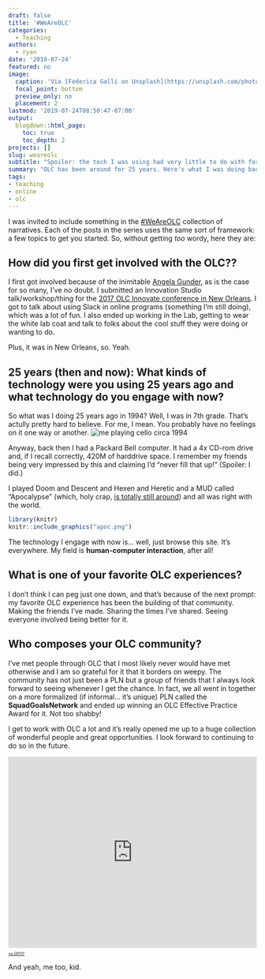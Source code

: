 ```yaml
---
draft: false
title: '#WeAreOLC'
categories:
  - Teaching
authors:
  - ryan
date: '2019-07-24'
featured: no
image:
  caption: 'Via [Federica Galli on Unsplash](https://unsplash.com/photos/aiqKc07b5PA)'
  focal_point: bottom
  preview_only: no
  placement: 2
lastmod: '2019-07-24T08:50:47-07:00'
output:
  blogdown::html_page:
    toc: true
    toc_depth: 2
projects: []
slug: weareolc
subtitle: "Spoiler: the tech I was using had very little to do with formal learning."
summary: "OLC has been around for 25 years. Here's what I was doing back then."
tags:
- teaching
- online
- olc
---
```


I was invited to include something in the [#WeAreOLC](https://onlinelearningconsortium.org/weareolc-the-power-of-storytelling-at-accelerates-25th-anniversary/) collection of narratives. Each of the posts in the series uses the same sort of framework: a few topics to get you started. So, without getting *too* wordy, here they are:

## How did you first get involved with the OLC??

I first got involved because of the inimitable [Angela Gunder](https://twitter.com/angelagunder), as is the case for so many, I've no doubt. I submitted an Innovation Studio talk/workshop/thing for the [2017 OLC Innovate conference in New Orleans](https://ryanstraight.com/2017/07/26/olc-innovate-2017/). I got to talk about using Slack in online programs (something I'm still doing), which was a lot of fun. I also ended up working in the Lab, getting to wear the white lab coat and talk to folks about the cool stuff they were doing or wanting to do.

Plus, it was in New Orleans, so. Yeah.

## 25 years (then and now): What kinds of technology were you using 25 years ago and what technology do you engage with now?

So what was I doing 25 years ago in 1994? Well, I was in 7th grade. That's actully pretty hard to believe. For me, I mean. You probably have no feelings on it one way or another. ![me playing cello circa 1994](cello.jpg)

Anyway, back then I had a Packard Bell computer. It had a 4x CD-rom drive and, if I recall correctly, 420M of harddrive space. I remember my friends being very impressed by this and claiming I'd "never fill that up!" (Spoiler: I did.)

I played Doom and Descent and Hexen and Heretic and a MUD called "Apocalypse" (which, holy crap, [is totally still around](http://thewoodedglen.com/attn-apoc-mudders/)) and all was right with the world.

```r
library(knitr)
knitr::include_graphics("apoc.png")
```

The technology I engage with now is... well, just browse this site. It's everywhere. My field is **human-computer interaction**, after all!

## What is one of your favorite OLC experiences?

I don't think I can peg just one down, and that's because of the next prompt: my favorite OLC experience has been the building of that community. Making the friends I've made. Sharing the times I've shared. Seeing everyone involved being better for it.

## Who composes your OLC community?

I've met people through OLC that I most likely never would have met otherwise and I am so grateful for it that it borders on weepy. The community has not just been a PLN but a group of friends that I always look forward to seeing whenever I get the chance. In fact, we all went in together on a more formalized (if informal... it's unique) PLN called the **SquadGoalsNetwork** and ended up winning an OLC Effective Practice Award for it. Not too shabby!

I get to work with OLC a lot and it's really opened me up to a huge collection of wonderful people and great opportunities. I look forward to continuing to do so in the future.

<div style="width:100%;height:0;padding-bottom:77%;position:relative;"><iframe src="https://giphy.com/embed/awxqzKhiUV4ly" width="100%" height="100%" style="position:absolute" frameBorder="0" class="giphy-embed" allowFullScreen></iframe></div><p style='font-size:50%'><a href="https://giphy.com/gifs/funny-lol-game-boy-awxqzKhiUV4ly">via GIPHY</a></p>

And yeah, me too, kid.
